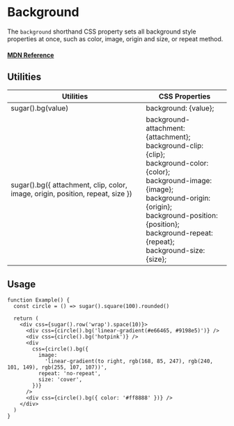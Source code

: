 # Background

The `background` shorthand CSS property sets all background style properties at once, such as color, image, origin and size, or repeat method.

#### [MDN Reference](https://developer.mozilla.org/docs/Web/CSS/background)

## Utilities

| Utilities                                                                      | CSS Properties                                                                                                                                                                                                                                                           |
| ------------------------------------------------------------------------------ | ------------------------------------------------------------------------------------------------------------------------------------------------------------------------------------------------------------------------------------------------------------------------ |
| sugar().bg(value)                                                              | background: {value};<br/>                                                                                                                                                                                                                                                |
| sugar().bg({ attachment, clip, color, image, origin, position, repeat, size }) | background-attachment: {attachment};<br/>background-clip: {clip};<br/>background-color: {color};<br/>background-image: {image};<br/>background-origin: {origin};<br/>background-position: {position};<br/>background-repeat: {repeat};<br/>background-size: {size};<br/> |

## Usage

```tsx live
function Example() {
  const circle = () => sugar().square(100).rounded()

  return (
    <div css={sugar().row('wrap').space(10)}>
      <div css={circle().bg('linear-gradient(#e66465, #9198e5)')} />
      <div css={circle().bg('hotpink')} />
      <div
        css={circle().bg({
          image:
            'linear-gradient(to right, rgb(168, 85, 247), rgb(240, 101, 149), rgb(255, 107, 107))',
          repeat: 'no-repeat',
          size: 'cover',
        })}
      />
      <div css={circle().bg({ color: '#ff8888' })} />
    </div>
  )
}
```
